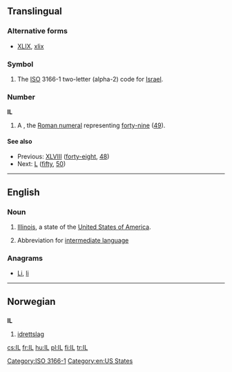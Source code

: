 {{also|Appendix:Variations of "il"}}
==Translingual==

===Alternative forms===
* {{sense|roman numeral}} [[XLIX]], [[xlix]]

===Symbol===
{{head|mul|symbol}}

# The [[ISO]] 3166-1 two-letter (alpha-2) code for [[Israel]].

===Number===
'''IL'''

# A {{misspelling of|XLIX|lang=mul}}, the [[Roman numeral]] representing [[forty-nine]] ([[49]]).

====See also====
* Previous: [[XLVIII]] ([[forty-eight]], [[48]])
* Next: [[L]] ([[fifty]], [[50]])

[[Category:ISO 3166-1]]

----

==English==

===Noun===
{{en-abbr}}

# [[Illinois]], a  state of the [[United States of America]].
# {{computing}} Abbreviation for [[intermediate language]]

===Anagrams===
* [[Li#English|Li]], [[li#English|li]]

[[Category:en:US States]]

----

==Norwegian==

==={{abbreviation|no}}===
'''IL'''

# [[idrettslag]]

[[cs:IL]]
[[fr:IL]]
[[hu:IL]]
[[pl:IL]]
[[fi:IL]]
[[tr:IL]]